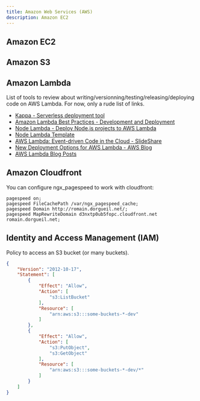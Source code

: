 ```yaml
---
title: Amazon Web Services (AWS)
description: Amazon EC2
---
```


## Amazon EC2

## Amazon S3

## Amazon Lambda

List of tools to review about writing/versionning/testing/releasing/deploying code on AWS Lambda. For now, only a rude list of links. 

* [Kappa - Serverless deployment tool](https://github.com/garnaat/kappa)
* [Amazon Lambda Best Practices - Development and Deployment](http://www.mot.la/2014-12-07-amazon-lambda-best-practices-development-and-deployment.html)
* [Node Lambda - Deploy Node.js projects to AWS Lambda](https://github.com/rebelmail/node-lambda)
* [Node Lambda Template](https://github.com/rebelmail/node-lambda-template)
* [AWS Lambda: Event-driven Code in the Cloud - SlideShare](http://fr.slideshare.net/AmazonWebServices/aws-lambda-eventdriven-code-in-the-cloud-50364719)
* [New Deployment Options for AWS Lambda - AWS Blog](https://aws.amazon.com/fr/blogs/compute/new-deployment-options-for-aws-lambda/)
* [AWS Lambda Blog Posts](https://aws.amazon.com/fr/blogs/compute/category/aws-lambda/)

## Amazon Cloudfront

You can configure ngx_pagespeed to work with cloudfront:

```nginx
pagespeed on;
pagespeed FileCachePath /var/ngx_pagespeed_cache;
pagespeed Domain http://romain.dorgueil.net/;
pagespeed MapRewriteDomain d3nxtp0ub5fopc.cloudfront.net romain.dorgueil.net;
```
## Identity and Access Management (IAM)

Policy to access an S3 bucket (or many buckets).

```json
{
    "Version": "2012-10-17",
    "Statement": [
        {
            "Effect": "Allow",
            "Action": [
                "s3:ListBucket"
            ],
            "Resource": [
                "arn:aws:s3:::some-buckets-*-dev"
            ]
        },
        {
            "Effect": "Allow",
            "Action": [
                "s3:PutObject",
                "s3:GetObject"
            ],
            "Resource": [
                "arn:aws:s3:::some-buckets-*-dev/*"
            ]
        }
    ]
}
```